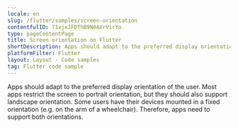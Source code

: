 ```yaml
---
locale: en
slug: /flutter/samples/screen-orientation
contentfulID: 71xjxJFDThB9N0AXrVirYo
type: pageContentPage
title: Screen orientation on Flutter
shortDescription: Apps should adapt to the preferred display orientation of the user.
platformFilter: Flutter
layout: Layout - Code samples
tag: Flutter code sample
---
```


Apps should adapt to the preferred display orientation of the user. Most apps restrict the screen to portrait orientation, but they should also support landscape orientation. Some users have their devices mounted in a fixed orientation (e.g. on the arm of a wheelchair). Therefore, apps need to support both orientations.

<CodeSample id="screen-orientation" locale="en" platform="flutter"/>